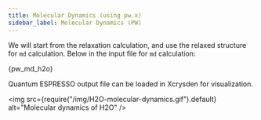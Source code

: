 ```yaml
---
title: Molecular Dynamics (using pw.x)
sidebar_label: Molecular Dynamics (PW)
---
```


We will start from the relaxation calculation, and use the relaxed structure for
`md` calculation. Below in the input file for `md` calculation:


<CodeBlock language="bash" title="src/H2O-md-pw/pw.md.h2o.in" showLineNumbers>{pw_md_h2o}</CodeBlock>

Quantum ESPRESSO output file can be loaded in Xcrysden for visualization.

<img src={require("/img/H2O-molecular-dynamics.gif").default} alt="Molecular dynamics of H2O" />
